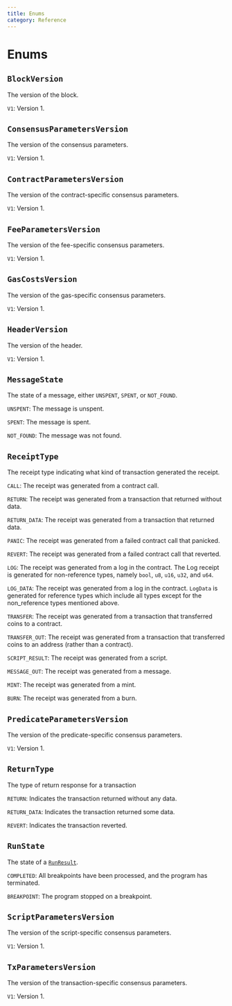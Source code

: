 ```yaml
---
title: Enums
category: Reference
---
```


# Enums

## `BlockVersion`

The version of the block.

`V1`:
Version 1.

## `ConsensusParametersVersion`

The version of the consensus parameters.

`V1`:
Version 1.

## `ContractParametersVersion`

The version of the contract-specific consensus parameters.

`V1`:
Version 1.

## `FeeParametersVersion`

The version of the fee-specific consensus parameters.

`V1`:
Version 1.

## `GasCostsVersion`

The version of the gas-specific consensus parameters.

`V1`:
Version 1.

## `HeaderVersion`

The version of the header.

`V1`:
Version 1.

## `MessageState`

The state of a message, either `UNSPENT`, `SPENT`, or `NOT_FOUND`.

`UNSPENT`:
The message is unspent.

`SPENT`:
The message is spent.

`NOT_FOUND`:
The message was not found.

## `ReceiptType`

The receipt type indicating what kind of transaction generated the receipt.

`CALL`:
The receipt was generated from a contract call.

`RETURN`:
The receipt was generated from a transaction that returned without data.

`RETURN_DATA`:
The receipt was generated from a transaction that returned data.

`PANIC`:
The receipt was generated from a failed contract call that panicked.

`REVERT`:
The receipt was generated from a failed contract call that reverted.

`LOG`:
The receipt was generated from a log in the contract. The Log receipt is generated for non-reference types, namely `bool`, `u8`, `u16`, `u32`, and `u64`.

`LOG_DATA`:
The receipt was generated from a log in the contract. `LogData` is generated for reference types which include all types except for the non_reference types mentioned above.

`TRANSFER`:
The receipt was generated from a transaction that transferred coins to a contract.

`TRANSFER_OUT`:
The receipt was generated from a transaction that transferred coins to an address (rather than a contract).

`SCRIPT_RESULT`:
The receipt was generated from a script.

`MESSAGE_OUT`:
The receipt was generated from a message.

`MINT`:
The receipt was generated from a mint.

`BURN`:
The receipt was generated from a burn.

## `PredicateParametersVersion`

The version of the predicate-specific consensus parameters.

`V1`:
Version 1.

## `ReturnType`

The type of return response for a transaction

`RETURN`:
Indicates the transaction returned without any data.

`RETURN_DATA`:
Indicates the transaction returned some data.

`REVERT`:
Indicates the transaction reverted.

## `RunState`

The state of a [`RunResult`](/docs/reference/objects/#runresult).

`COMPLETED`:
All breakpoints have been processed, and the program has terminated.

`BREAKPOINT`:
The program stopped on a breakpoint.

## `ScriptParametersVersion`

The version of the script-specific consensus parameters.

`V1`:
Version 1.

## `TxParametersVersion`

The version of the transaction-specific consensus parameters.

`V1`:
Version 1.
